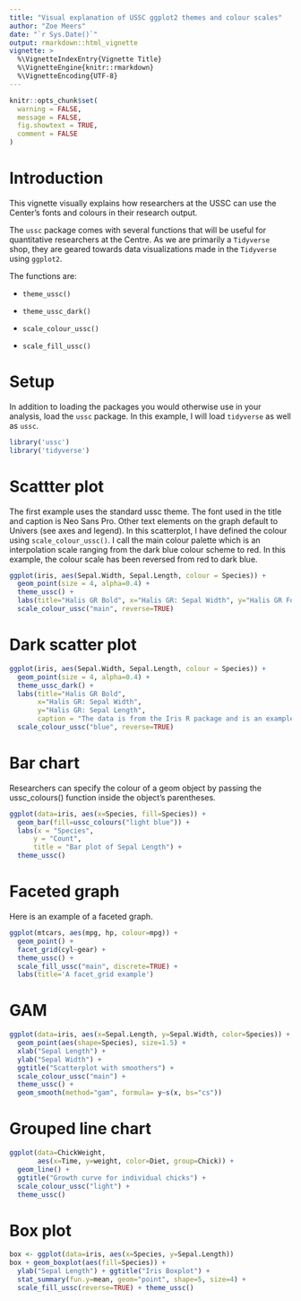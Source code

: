 ```yaml
---
title: "Visual explanation of USSC ggplot2 themes and colour scales"
author: "Zoe Meers"
date: "`r Sys.Date()`"
output: rmarkdown::html_vignette
vignette: >
  %\VignetteIndexEntry{Vignette Title}
  %\VignetteEngine{knitr::rmarkdown}
  %\VignetteEncoding{UTF-8}
---
```


```r
knitr::opts_chunk$set(
  warning = FALSE,
  message = FALSE,
  fig.showtext = TRUE,
  comment = FALSE
)
```

# Introduction

This vignette visually explains how researchers at the USSC can use the Center's fonts and colours in their research output. 

The `ussc` package comes with several functions that will be useful for quantitative researchers at the Centre. As we are primarily a `Tidyverse` shop, they are geared towards data visualizations made in the `Tidyverse` using `ggplot2`.  

The functions are:

* `theme_ussc()`

* `theme_ussc_dark()`

* `scale_colour_ussc()`

* `scale_fill_ussc()`


# Setup
In addition to loading the packages you would otherwise use in your analysis, load the `ussc` package. In this example, I will load `tidyverse` as well as `ussc`.

```r
library('ussc')
library('tidyverse')
```

# Scattter plot

The first example uses the standard ussc theme. The font used in the title and caption is Neo Sans Pro. Other text elements on the graph default to Univers (see axes and legend). In this scatterplot, I have defined the colour using `scale_colour_ussc()`. I call the main colour palette which is an interpolation scale ranging from the dark blue colour scheme to red. In this example, the colour scale has been reversed from red to dark blue.

```r
ggplot(iris, aes(Sepal.Width, Sepal.Length, colour = Species)) + 
  geom_point(size = 4, alpha=0.4) +  
  theme_ussc() + 
  labs(title="Halis GR Bold", x="Halis GR: Sepal Width", y="Halis GR Font: Sepal Length", caption = "The data is from the Iris R package and is an example.") + 
  scale_colour_ussc("main", reverse=TRUE) 
```

# Dark scatter plot


```r
ggplot(iris, aes(Sepal.Width, Sepal.Length, colour = Species)) + 
  geom_point(size = 4, alpha=0.4) +  
  theme_ussc_dark() + 
  labs(title="Halis GR Bold", 
       x="Halis GR: Sepal Width", 
       y="Halis GR: Sepal Length", 
       caption = "The data is from the Iris R package and is an example.") + 
  scale_colour_ussc("blue", reverse=TRUE)
```

# Bar chart

Researchers can specify the colour of a geom object by passing the ussc_colours() function inside the object's parentheses.

```r
ggplot(data=iris, aes(x=Species, fill=Species)) + 
  geom_bar(fill=ussc_colours("light blue")) + 
  labs(x = "Species", 
      y = "Count",
      title = "Bar plot of Sepal Length") + 
  theme_ussc()  
```


# Faceted graph

Here is an example of a faceted graph. 

```r
ggplot(mtcars, aes(mpg, hp, colour=mpg)) + 
  geom_point() + 
  facet_grid(cyl~gear) + 
  theme_ussc() + 
  scale_fill_ussc("main", discrete=TRUE) + 
  labs(title='A facet_grid example')
```

# GAM 
```r
ggplot(data=iris, aes(x=Sepal.Length, y=Sepal.Width, color=Species)) + 
  geom_point(aes(shape=Species), size=1.5) + 
  xlab("Sepal Length") + 
  ylab("Sepal Width") + 
  ggtitle("Scatterplot with smoothers") + 
  scale_colour_ussc("main") + 
  theme_ussc() + 
  geom_smooth(method="gam", formula= y~s(x, bs="cs"))
```

# Grouped line chart 
```r
ggplot(data=ChickWeight, 
       aes(x=Time, y=weight, color=Diet, group=Chick)) +
  geom_line() + 
  ggtitle("Growth curve for individual chicks") + 
  scale_colour_ussc("light") + 
  theme_ussc()
```


# Box plot 

```r
box <- ggplot(data=iris, aes(x=Species, y=Sepal.Length))
box + geom_boxplot(aes(fill=Species)) + 
  ylab("Sepal Length") + ggtitle("Iris Boxplot") +
  stat_summary(fun.y=mean, geom="point", shape=5, size=4) +
  scale_fill_ussc(reverse=TRUE) + theme_ussc()
```

